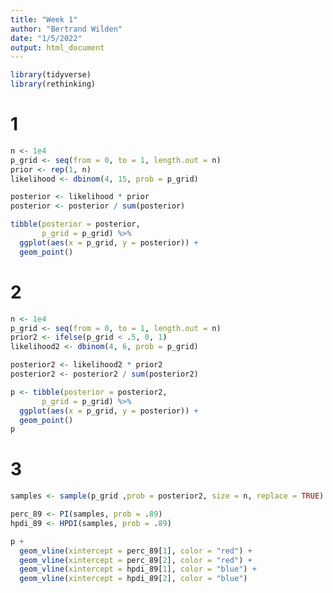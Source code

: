 ```yaml
---
title: "Week 1"
author: "Bertrand Wilden"
date: "1/5/2022"
output: html_document
---
```


```r
library(tidyverse)
library(rethinking)
```


# 1

```r
n <- 1e4
p_grid <- seq(from = 0, to = 1, length.out = n)
prior <- rep(1, n)
likelihood <- dbinom(4, 15, prob = p_grid)

posterior <- likelihood * prior
posterior <- posterior / sum(posterior)

tibble(posterior = posterior, 
       p_grid = p_grid) %>% 
  ggplot(aes(x = p_grid, y = posterior)) +
  geom_point()
```

# 2

```r
n <- 1e4
p_grid <- seq(from = 0, to = 1, length.out = n)
prior2 <- ifelse(p_grid < .5, 0, 1)
likelihood2 <- dbinom(4, 6, prob = p_grid)

posterior2 <- likelihood2 * prior2
posterior2 <- posterior2 / sum(posterior2)

p <- tibble(posterior = posterior2, 
       p_grid = p_grid) %>% 
  ggplot(aes(x = p_grid, y = posterior)) +
  geom_point()
p
```

# 3

```r
samples <- sample(p_grid ,prob = posterior2, size = n, replace = TRUE)

perc_89 <- PI(samples, prob = .89)
hpdi_89 <- HPDI(samples, prob = .89)

p +
  geom_vline(xintercept = perc_89[1], color = "red") +
  geom_vline(xintercept = perc_89[2], color = "red") +
  geom_vline(xintercept = hpdi_89[1], color = "blue") +
  geom_vline(xintercept = hpdi_89[2], color = "blue")
```


